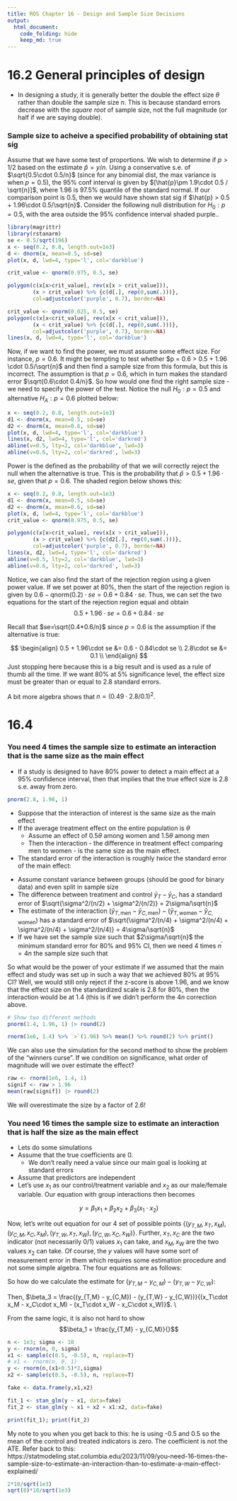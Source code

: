 ```yaml
---
title: ROS Chapter 16 - Design and Sample Size Decisions
output: 
  html_document:
    code_folding: hide
    keep_md: true
---
```

# 16.2 General principles of design

- In designing a study, it is generally better the double the effect size $\theta$ rather than double the sample size $n$. This is because standard errors decrease with the *square root* of sample size, not the full magnitude (or half if we are saying double).

### Sample size to acheive a specified probability of obtaining stat sig
Assume that we have some test of proportions. We wish to determine if $p > 1/2$ based on the estimate $\hat{p} = y/n$. Using a conservative s.e. of $\sqrt{0.5\cdot 0.5/n}$ (since for any binomial dist, the max variance is when $p=0.5$), the 95% conf interval is given by $[\hat{p}\pm 1.9\cdot 0.5 / \sqrt{n}]$, where 1.96 is 97.5% quantile of the standard normal. If our comparison point is 0.5, then we would have shown stat sig if $\hat{p} > 0.5 + 1.96\cdot 0.5/\sqrt{n}$. Consider the following null distribution for $H_0: p = 0.5$, with the area outside the 95% confidence interval shaded purple..

```r
library(magrittr)
library(rstanarm)
se <- 0.5/sqrt(196)
x <- seq(0.2, 0.8, length.out=1e3)
d <- dnorm(x, mean=0.5, sd=se)
plot(x, d, lwd=4, type='l', col='darkblue')

crit_value <- qnorm(0.975, 0.5, se)

polygon(c(x[x>crit_value], rev(x[x > crit_value])),
        (x > crit_value) %>% {c(d[.], rep(0,sum(.)))},
        col=adjustcolor('purple', 0.7), border=NA)

crit_value <- qnorm(0.025, 0.5, se)
polygon(c(x[x<crit_value], rev(x[x < crit_value])),
        (x < crit_value) %>% {c(d[.], rep(0,sum(.)))},
        col=adjustcolor('purple', 0.7), border=NA)
lines(x, d, lwd=4, type='l', col='darkblue')
```
Now, if we want to find the power, we must assume some effect size. For instance, $p=0.6$. It might be tempting to test whether $p = 0.6 > 0.5 + 1.96 \cdot  0.5/\sqrt{n}$ and then find a sample size from this formula, but this is incorrect. The assumption is that $p=0.6$, which in turn makes the standard error $\sqrt{0.6\cdot 0.4/n}$. So how would one find the right sample size - we need to specify the power of the test. Notice the null $H_0: p=0.5$ and alternative $H_A:p=0.6$ plotted below:

```r
x <- seq(0.2, 0.8, length.out=1e3)
d1 <- dnorm(x, mean=0.5, sd=se)
d2 <- dnorm(x, mean=0.6, sd=se)
plot(x, d, lwd=4, type='l', col='darkblue')
lines(x, d2, lwd=4, type='l', col='darkred')
abline(v=0.5, lty=2, col='darkblue', lwd=3)
abline(v=0.6, lty=2, col='darkred', lwd=3)
```
Power is the defined as the probability of that we will correctly reject the null when the alternative is true. This is the probability that $\hat{p} > 0.5 + 1.96\cdot se$, given that $p=0.6$. The shaded region below shows this:

```r
x <- seq(0.2, 0.8, length.out=1e3)
d1 <- dnorm(x, mean=0.5, sd=se)
d2 <- dnorm(x, mean=0.6, sd=se)
plot(x, d, lwd=4, type='l', col='darkblue')
crit_value <- qnorm(0.975, 0.5, se)

polygon(c(x[x>crit_value], rev(x[x > crit_value])),
        (x > crit_value) %>% {c(d2[.], rep(0,sum(.)))},
        col=adjustcolor('purple', 0.7), border=NA)
lines(x, d2, lwd=4, type='l', col='darkred')
abline(v=0.5, lty=2, col='darkblue', lwd=3)
abline(v=0.6, lty=2, col='darkred', lwd=3)

```

Notice, we can also find the start of the rejection region using a given power value. If we set power at 80%, then the start of the rejection region is given by $0.6 - \text{qnorm(0.2)}\cdot se = 0.6+0.84\cdot se$. Thus, we can set the two equations for the start of the rejection region equal and obtain $$0.5 + 1.96\cdot se = 0.6 + 0.84\cdot se$$

Recall that $se=\sqrt{0.4*0.6/n}$ since $p=0.6$ is the assumption if the alternative is true:

$$
\begin{align}
0.5 + 1.96\cdot se &= 0.6 - 0.84\cdot se \\
2.8\cdot se &= 0.1 \\
\end{align}
$$
Just stopping here because this is a big result and is used as a rule of thumb all the time. If we want 80% at 5% significance level, the effect size must be greater than or equal to 2.8 standard errors.

A bit more algebra shows that $n = (0.49 \cdot 2.8/0.1)^2$.


# 16.4
### You need 4 times the sample size to estimate an interaction that is the same size as the main effect
- If a study is designed to have 80% power to detect a main effect at a 95% confidence interval, then that implies that the true effect size is 2.8 s.e. away from zero.

```r
pnorm(2.8, 1.96, 1)
```
- Suppose that the interaction of interest is the same size as the main effect
- If the average treatment effect on the entire population is $\theta$
  - Assume an effect of $0.5\theta$ among women and $1.5\theta$ among men
  - Then the interaction - the difference in treatment effect comparing men to women - is the same size as the main effect. 
- The standard error of the interaction is roughly *twice* the standard error of the main effect:

\newline

- Assume constant variance between groups (should be good for binary data) and even split in sample size
- The difference between treatment and control $\bar{y}_T - \bar{y}_C$, has a standard error of $\sqrt{\sigma^2/(n/2) + \sigma^2/(n/2)} = 2\sigma/\sqrt{n}$
- The estimate of the interaction $(\bar{y}_{T,\text{men}} - \bar{y}_{C,\text{men}}) - (\bar{y}_{T,\text{women}} - \bar{y}_{C,\text{women}})$ has a standard error of $\sqrt{\sigma^2/(n/4) + \sigma^2/(n/4) + \sigma^2/(n/4) + \sigma^2/(n/4)} = 4\sigma/\sqrt{n}$
- If we have set the sample size such that $2\sigma/\sqrt{n}$ the minimum standard error for 80% and 95% CI, then we need 4 times $n^\prime=4n$ the sample size such that 

\begin{align}
\frac{4\sigma}{\sqrt{n^\prime}} &= \frac{4\sigma}{\sqrt{4n}}\\
&= \frac{4\sigma}{2\sqrt{n}}\\
&= \frac{2\sigma}{\sqrt{n}}
\end{align}

So what would be the power of your estimate if we assumed that the main effect and study was set up in such a way that we achieved 80% at 95% CI? Well, we would still only reject if the z-score is above 1.96, and we know that the effect size on the standardized scale is 2.8 for 80%, then the interaction would be at 1.4 (this is if we didn't perform the $4n$ correction above.

```r
# Show two different methods
pnorm(1.4, 1.96, 1) |> round(2)

rnorm(1e6, 1.4) %>% `>`(1.96) %>% mean() %>% round(2) %>% print()
```
We can also use the simulation for the second method to show the problem of the "winners curse". If we condition on significance, what order of magnitude will we over estimate the effect?

```r
raw <- rnorm(1e6, 1.4, 1)
signif <- raw > 1.96
mean(raw[signif]) |> round(2)
```
We will overestimate the size by a factor of 2.6!

### You need 16 times the sample size to estimate an interaction that is half the size as the main effect
- Lets do some simulations
- Assume that the true coefficients are 0. 
  - We don't really need a value since our main goal is looking at standard errors
- Assume that predictors are independent
- Let's use $x_1$ as our control/treatment variable and $x_2$ as our male/female variable. Our equation with group interactions then becomes

$$y = \beta_1 x_1 + \beta_2 x_2 + \beta_3 (x_1\cdot x_2)$$

Now, let's write out equation for our 4 set of possible points $\{(y_{T,M}, x_T, x_M), (y_{C,M}, x_C, x_M), (y_{T,W}, x_T, x_W), (y_{C,W}, x_C, x_W)\}$. Further, $x_T, x_C$ are the two indicator (not necessarily 0/1) values $x_1$ can take, and $x_M, x_W$ are the two values $x_2$ can take. Of course, the $y$ values will have some sort of measurement error in them which requires some estimation procedure and not some simple algebra. The four equations are as follows:

\begin{align}
y_{T,M} &= \beta_1 x_T + \beta_2 x_M + \beta_3 (x_T\cdot x_M) \\
y_{C,M} &= \beta_1 x_C + \beta_2 x_M + \beta_3 (x_C\cdot x_M) \\
y_{T,W} &= \beta_1 x_T + \beta_2 x_W + \beta_3 (x_T\cdot x_W) \\
y_{C,W} &= \beta_1 x_C + \beta_2 x_W + \beta_3 (x_C\cdot x_W)
\end{align}

So how do we calculate the estimate for $(y_{T,M} - y_{C,M}) - (y_{T,W} - y_{C,W})$:
\begin{align}
(y_{T,M} - y_{C,M}) - (y_{T,W} - y_{C,W}) &= (\beta_1 x_T + \beta_2 x_M + \beta_3 (x_T\cdot x_M) - (\beta_1 x_C + \beta_2 x_M + \beta_3 (x_C\cdot x_M)) - (y_{T,W} - y_{C,W}) \\ 
&= \beta_1 (x_T - x_C) + \beta_3 (x_T\cdot x_M - x_C\cdot x_M) - (y_{T,W} - y_{C,W}) \\
&= \beta_1 (x_T - x_C) + \beta_3 (x_T\cdot x_M - x_C\cdot x_M) - (\beta_1 x_T + \beta_2 x_W + \beta_3 (x_T\cdot x_W) - \beta_1 x_C - \beta_2 x_W - \beta_3 (x_C\cdot x_W))\\
&= \beta_3 ((x_T\cdot x_M - x_C\cdot x_M) - (x_T\cdot x_W - x_C\cdot x_W))
\end{align}

Then, $\beta_3 = \frac{(y_{T,M} - y_{C,M}) - (y_{T,W} - y_{C,W})}{(x_T\cdot x_M - x_C\cdot x_M) - (x_T\cdot x_W - x_C\cdot x_W)}$. \\

From the same logic, it is also not hard to show $$\beta_1 = \frac{y_{T,M} - y_{C,M}}{}$$

```r
n <- 1e3; sigma <- 10
y <- rnorm(n, 0, sigma)
x1 <- sample(c(0.5, -0.5), n, replace=T)
# x1 <- rnorm(n, 0, 1)
y <- rnorm(n,(x1+0.5)*2,sigma)
x2 <- sample(c(0.5, -0.5), n, replace=T)

fake <- data.frame(y,x1,x2)

fit_1 <- stan_glm(y ~ x1, data=fake)
fit_2 <- stan_glm(y ~ x1 + x2 + x1:x2, data=fake)
```
```r
print(fit_1); print(fit_2)
```

My note to you when you get back to this: he is using -0.5 and 0.5 so the mean of the control and treated indicators is zero. The coefficient is not the ATE. Refer back to this: https://statmodeling.stat.columbia.edu/2023/11/09/you-need-16-times-the-sample-size-to-estimate-an-interaction-than-to-estimate-a-main-effect-explained/


```r
2*10/sqrt(1e3)
sqrt(8)*10/sqrt(1e3)
```

